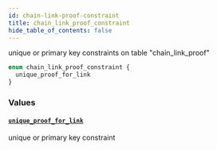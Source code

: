 ```yaml
---
id: chain-link-proof-constraint
title: chain_link_proof_constraint
hide_table_of_contents: false
---
```


unique or primary key constraints on table "chain_link_proof"

```graphql
enum chain_link_proof_constraint {
  unique_proof_for_link
}
```

### Values

#### [`unique_proof_for_link`](#)

unique or primary key constraint
